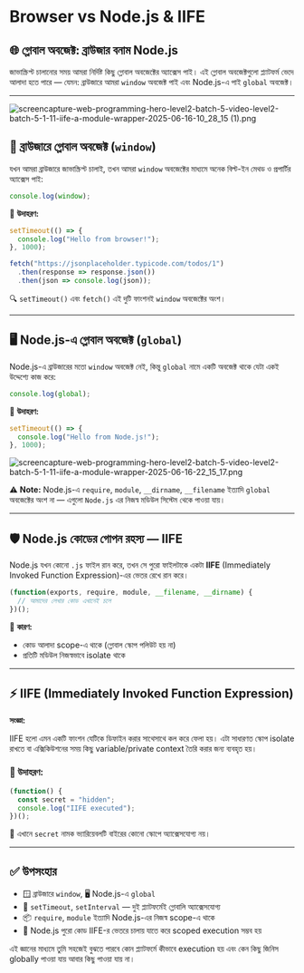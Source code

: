 # Browser vs Node.js & IIFE
## 🌐 গ্লোবাল অবজেক্ট: ব্রাউজার বনাম Node.js

জাভাস্ক্রিপ্ট চালানোর সময় আমরা নির্দিষ্ট কিছু গ্লোবাল অবজেক্টের অ্যাক্সেস পাই। এই গ্লোবাল অবজেক্টগুলো প্ল্যাটফর্ম ভেদে আলাদা হতে পারে — যেমন: ব্রাউজারে আমরা `window` অবজেক্ট পাই এবং Node.js-এ পাই `global` অবজেক্ট।

---

![screencapture-web-programming-hero-level2-batch-5-video-level2-batch-5-1-11-iife-a-module-wrapper-2025-06-16-10_28_15 (1).png](screencapture-web-programming-hero-level2-batch-5-video-level2-batch-5-1-11-iife-a-module-wrapper-2025-06-16-10_28_15_(1).png)

## 🧭 ব্রাউজারে গ্লোবাল অবজেক্ট (`window`)

যখন আমরা ব্রাউজারে জাভাস্ক্রিপ্ট চালাই, তখন আমরা `window` অবজেক্টের মাধ্যমে অনেক বিল্ট-ইন মেথড ও প্রপার্টির অ্যাক্সেস পাই:

```jsx
console.log(window);
```

📌 **উদাহরণ:**

```jsx
setTimeout(() => {
  console.log("Hello from browser!");
}, 1000);

fetch("https://jsonplaceholder.typicode.com/todos/1")
  .then(response => response.json())
  .then(json => console.log(json));
```

🔍 `setTimeout()` এবং `fetch()` এই দুটি ফাংশনই `window` অবজেক্টের অংশ।

---

## 🖥️ Node.js-এ গ্লোবাল অবজেক্ট (`global`)

Node.js-এ ব্রাউজারের মতো `window` অবজেক্ট নেই, কিন্তু `global` নামে একটি অবজেক্ট থাকে যেটা একই উদ্দেশ্যে কাজ করে:

```jsx
console.log(global);
```

📌 **উদাহরণ:**

```jsx
setTimeout(() => {
  console.log("Hello from Node.js!");
}, 1000);
```

![screencapture-web-programming-hero-level2-batch-5-video-level2-batch-5-1-11-iife-a-module-wrapper-2025-06-16-22_15_17.png](screencapture-web-programming-hero-level2-batch-5-video-level2-batch-5-1-11-iife-a-module-wrapper-2025-06-16-22_15_17.png)

⚠️ **Note:** Node.js-এ `require`, `module`, `__dirname`, `__filename` ইত্যাদি `global` অবজেক্টের অংশ না — এগুলো `Node.js` এর নিজস্ব মডিউল সিস্টেম থেকে পাওয়া যায়।

---

## 🛡️ Node.js কোডের গোপন রহস্য — IIFE

Node.js যখন কোনো `.js` ফাইল রান করে, তখন সে পুরো ফাইলটাকে একটা **IIFE** (Immediately Invoked Function Expression)-এর ভেতর রেখে রান করে।

```jsx
(function(exports, require, module, __filename, __dirname) {
  // আমাদের লেখার কোড এখানেই চলে
})();
```

🎯 **কারণ:**

- কোড আলাদা scope-এ থাকে (গ্লোবাল স্কোপ পলিউট হয় না)
- প্রতিটি মডিউল নিজস্বভাবে isolate থাকে

---

## ⚡ IIFE (Immediately Invoked Function Expression)

**সংজ্ঞা:**

IIFE হলো এমন একটি ফাংশন যেটিকে ডিফাইন করার সাথেসাথে কল করে ফেলা হয়। এটা সাধারণত স্কোপ isolate রাখতে বা এক্সিকিউশনের সময় কিছু variable/private context তৈরি করার জন্য ব্যবহৃত হয়।

### 🧪 উদাহরণ:

```jsx
(function() {
  const secret = "hidden";
  console.log("IIFE executed");
})();
```

🔐 এখানে `secret` নামক ভ্যারিয়েবলটি বাইরের কোনো স্কোপে অ্যাক্সেসযোগ্য নয়।

---

## ✅ উপসংহার

- 🪟 ব্রাউজারে `window`, 🖥️ Node.js-এ `global`
- 🧰 `setTimeout`, `setInterval` — দুই প্ল্যাটফর্মেই গ্লোবালি অ্যাক্সেসযোগ্য
- 📦 `require`, `module` ইত্যাদি Node.js-এর নিজস্ব scope-এ থাকে
- 🧪 Node.js পুরো কোড IIFE-র ভেতরে চালায় যাতে করে scoped execution সম্ভব হয়

এই জ্ঞানের মাধ্যমে তুমি সহজেই বুঝতে পারবে কোন প্ল্যাটফর্মে কীভাবে execution হয় এবং কেন কিছু জিনিস globally পাওয়া যায় আবার কিছু পাওয়া যায় না।